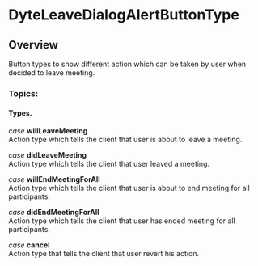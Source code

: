 # DyteLeaveDialogAlertButtonType

## Overview

Button types to show different action which can be taken by user when decided to leave meeting.

### Topics:

#### Types.

_case_ **willLeaveMeeting**  
 Action type which tells the client that user is about to leave a meeting.

_case_ **didLeaveMeeting**  
 Action type which tells the client that user leaved a meeting.

_case_ **willEndMeetingForAll**  
 Action type which tells the client that user is about to end meeting for all participants.

_case_ **didEndMeetingForAll**  
 Action type which tells the client that user has ended meeting for all participants.

_case_ **cancel**  
 Action type that tells the client that user revert his action.
